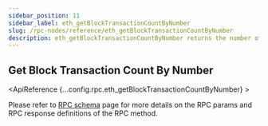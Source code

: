 ```yaml
---
sidebar_position: 11
sidebar_label: eth_getBlockTransactionCountByNumber
slug: /rpc-nodes/reference/eth_getBlockTransactionCountByNumber
description: eth_getBlockTransactionCountByNumber returns the number of transactions for a block based on the given block number. Useful for analyzing transaction activity.
---
```



<head>
    <title>eth_getBlockTransactionCountByNumber RPC Method - Moralis Documentation</title>
</head>

## Get Block Transaction Count By Number

<ApiReference {...config.rpc.eth_getBlockTransactionCountByNumber} >
<Admonition type="info" title="Note">

<p>
Please refer to <a href="/rpc-nodes/reference/evm-rpc-schema">RPC schema</a> page for more details on the RPC params and RPC response definitions of the RPC method. 
</p>
</Admonition>
</ApiReference>
